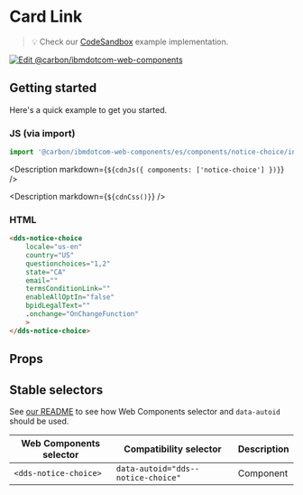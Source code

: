 



# Card Link

> 💡 Check our
> [CodeSandbox](https://githubbox.com/carbon-design-system/carbon-for-ibm-dotcom/tree/main/packages/web-components/examples/codesandbox/components/notice-choice)
> example implementation.

[![Edit @carbon/ibmdotcom-web-components](https://codesandbox.io/static/img/play-codesandbox.svg)](https://githubbox.com/carbon-design-system/carbon-for-ibm-dotcom/tree/main/packages/web-components/examples/codesandbox/components/notice-choice)

## Getting started

Here's a quick example to get you started.

### JS (via import)

```javascript
import '@carbon/ibmdotcom-web-components/es/components/notice-choice/index.js';
```

<Description markdown={`${cdnJs({ components: ['notice-choice'] })}`} />

<Description markdown={`${cdnCss()}`} />

### HTML

```html
<dds-notice-choice
    locale="us-en"
    country="US"
    questionchoices="1,2"
    state="CA"
    email=""
    termsConditionLink=""
    enableAllOptIn="false"
    bpidLegalText=""
    .onchange="OnChangeFunction"
    >
</dds-notice-choice>
```

## Props

<Props of="dds-notice-choice" />

## Stable selectors

See [our README](https://github.com/carbon-design-system/carbon-for-ibm-dotcom/tree/main/packages/web-components#stable-selectors-for-analytics-and-integratione2e-testing-in-web-components) to see how Web Components selector and `data-autoid` should be used.

| Web Components selector         | Compatibility selector                 | Description |
| ------------------------------- | -------------------------------------- | ----------- |
| `<dds-notice-choice>`               | `data-autoid="dds--notice-choice"`     | Component   |

<Description markdown={contributing} />
